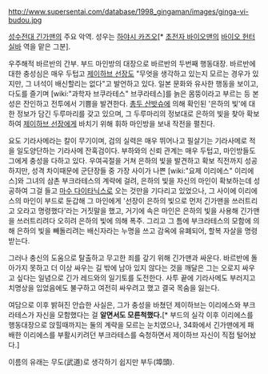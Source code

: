 http://www.supersentai.com/database/1998_gingaman/images/ginga-vi-budou.jpg

[[성수전대 긴가맨]]의 주요 악역. 성우는 [[하야시 카즈오]][* [[초전자 바이오맨]]의 [[바이오 헌터 실바]] 역을 맡은 그분].

우주해적 바르반의 간부. 부드 마인방의 대장으로 바르반의 두번째 행동대장. 바르반에 대한 충성심은 매우 두텁고 [[제이하브 선장]]도 "무엇을 생각하고 있는지 모르는 경우가 있지만, 그 녀석이 배신할리는 없다"고 발언하고 있다. 일본 문화와 유사한 행동을 보이고, 다도를 즐기며 [wiki:"과학자 브쿠라테스" 브쿠라테스]를 늙은 몸뚱이라고 부르는 등 본성은 잔인하고 전투에서 기쁨을 발견한다. [[총두 산밧슈]]에 의해 확인된 '은하의 빛'에 대한 정보가 담긴 두루마리를 갖고 있으며, 그 두루마리의 정보대로 은하의 빛을 찾아 확보하여 [[제이하브 선장]]에게 바치기 위해 휘하 마인방을 보내 작전을 펼친다.

요도 기라사메라는 칼이 무기이며, 검의 실력은 매우 뛰어나고 필살기는 기라사메로 적을 일도양단하는 기라사메 잔혹검이다. 부하와의 신뢰 관계는 매우 두텁고, 마인방들도 그에게 충성을 다하고 있다. 우여곡절을 거쳐 은하의 빛을 발견하고 확보 직전까지 성공하지만, 성격 차이때문에 군단장들 중 가장 사이가 나쁜 [wiki:"요제 이리에스" 이리에스]와 그녀의 삼촌 부크라테스의 계략에 걸려, 은하의 빛을 자신의 마인이 확보하는데 성공하여 그걸 들고 [[마수 다이타닉스]]로 오는 것만을 기다리고 있었으나, 그 사이에 이리에스의 마인이 부드로 둔갑해 그 마인에게 '선장이 은하의 빛으로 먼저 긴가맨을 쓰러트리고 오라고 명령했다'라는 거짓말을 했고, 거기에 속은 마인은 은하의 빛을 사용해 긴가맨을 쓰러트리려다 오히려 은하의 빛에 의해 폭주. 그리고 그 틈에 부크라테스의 모함에 의해 은하의 빛을 빼돌리려는 배신자라는 누명을 쓰고 감옥에 유폐되어, 할복 자살을 명령 받는다. 

그러나 충신의 도움으로 탈출하고 무고한 죄를 갚기 위해 긴가맨과 싸운다. 바르반에 돌아가지 못하고 더 이상 싸우는 길 밖에 남아 있지 않다는 것을 깨달은 그는 오로지 싸우고 싶다는 일념으로 긴가 레드와의 일기토를 도전한다. 사투 끝에 기라사메도 부러지고 치명상을 입었음에도 불구하고 여전히 싸우려고 했고 결국 목숨을 잃는다. 

여담으로 이후 밝혀진 안습한 사실은, 그가 충성을 바쳤던 제이하브는 이리에스와 부크라테스가 자신을 모함했다는 걸 '''알면서도 모른척했다.'''[* 부드의 실각 이후 이리에스를 행동대장으로 앉힐때까지는 둘의 계략을 모르는 눈치였으나, 34화에서 긴가맨에게 패배한 이리에스를 부활시키려던 부크라테스를 숙청하면서 제이하브 자신이 직접 털어놨다.] 

이름의 유래는 무도(武道)로 생각하기 쉽지만 부두(埠頭).
